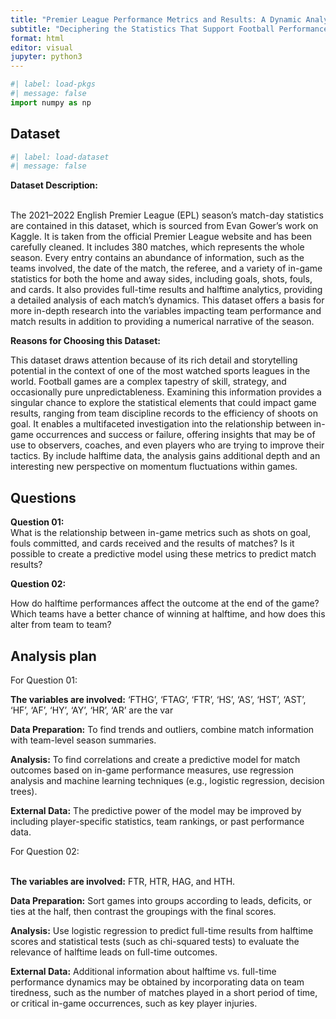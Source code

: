 ```yaml
---
title: "Premier League Performance Metrics and Results: A Dynamic Analysis"
subtitle: "Deciphering the Statistics That Support Football Performance in the 2021–2022"
format: html
editor: visual
jupyter: python3
---
```


```python
#| label: load-pkgs
#| message: false
import numpy as np
```

## Dataset

```python
#| label: load-dataset
#| message: false
```

**Dataset Description:**

\
The 2021–2022 English Premier League (EPL) season's match-day statistics are contained in this dataset, which is sourced from Evan Gower's work on Kaggle. It is taken from the official Premier League website and has been carefully cleaned. It includes 380 matches, which represents the whole season. Every entry contains an abundance of information, such as the teams involved, the date of the match, the referee, and a variety of in-game statistics for both the home and away sides, including goals, shots, fouls, and cards. It also provides full-time results and halftime analytics, providing a detailed analysis of each match's dynamics. This dataset offers a basis for more in-depth research into the variables impacting team performance and match results in addition to providing a numerical narrative of the season.

**Reasons for Choosing this Dataset:**

This dataset draws attention because of its rich detail and storytelling potential in the context of one of the most watched sports leagues in the world. Football games are a complex tapestry of skill, strategy, and occasionally pure unpredictableness. Examining this information provides a singular chance to explore the statistical elements that could impact game results, ranging from team discipline records to the efficiency of shoots on goal. It enables a multifaceted investigation into the relationship between in-game occurrences and success or failure, offering insights that may be of use to observers, coaches, and even players who are trying to improve their tactics. By include halftime data, the analysis gains additional depth and an interesting new perspective on momentum fluctuations within games.

## Questions

**Question 01:**\
What is the relationship between in-game metrics such as shots on goal, fouls committed, and cards received and the results of matches? Is it possible to create a predictive model using these metrics to predict match results?

**Question 02:**

How do halftime performances affect the outcome at the end of the game? Which teams have a better chance of winning at halftime, and how does this alter from team to team?

## Analysis plan

For Question 01:

**The variables are involved:** 'FTHG', 'FTAG', 'FTR', 'HS', 'AS', 'HST', 'AST', 'HF', 'AF', 'HY', 'AY', 'HR', 'AR' are the var

**Data Preparation:** To find trends and outliers, combine match information with team-level season summaries.

**Analysis:** To find correlations and create a predictive model for match outcomes based on in-game performance measures, use regression analysis and machine learning techniques (e.g., logistic regression, decision trees).

**External Data:** The predictive power of the model may be improved by including player-specific statistics, team rankings, or past performance data.

For Question 02:

**\
The variables are involved:** FTR, HTR, HAG, and HTH.

**Data Preparation:** Sort games into groups according to leads, deficits, or ties at the half, then contrast the groupings with the final scores.

**Analysis:** Use logistic regression to predict full-time results from halftime scores and statistical tests (such as chi-squared tests) to evaluate the relevance of halftime leads on full-time outcomes.

**External Data:** Additional information about halftime vs. full-time performance dynamics may be obtained by incorporating data on team tiredness, such as the number of matches played in a short period of time, or critical in-game occurrences, such as key player injuries.

